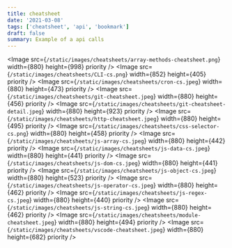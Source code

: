 ```yaml
---
title: cheatsheet
date: '2021-03-08'
tags: ['cheatsheet', 'api', 'bookmark']
draft: false
summary: Example of a api calls
---
```


<Image
  src={`/static/images/cheatsheets/array-methods-cheatsheet.png`}
  width={880}
  height={998}
  priority
/>
<Image
  src={`/static/images/cheatsheets/CLI-cs.png`}
  width={852}
  height={405}
  priority
/>
<Image
  src={`/static/images/cheatsheets/cron-cs.jpeg`}
  width={880}
  height={473}
  priority
/>
<Image
  src={`/static/images/cheatsheets/git-cheatsheet.jpeg`}
  width={880}
  height={456}
  priority
/>
<Image
  src={`/static/images/cheatsheets/git-cheatsheet-detail.jpeg`}
  width={880}
  height={923}
  priority
/>
<Image
  src={`/static/images/cheatsheets/http-cheatsheet.jpeg`}
  width={880}
  height={495}
  priority
/>
<Image
  src={`/static/images/cheatsheets/css-selector-cs.png`}
  width={880}
  height={458}
  priority
/>
<Image
  src={`/static/images/cheatsheets/js-array-cs.jpeg`}
  width={880}
  height={442}
  priority
/>
<Image
  src={`/static/images/cheatsheets/js-data-cs.jpeg`}
  width={880}
  height={441}
  priority
/>
<Image
  src={`/static/images/cheatsheets/js-dom-cs.jpeg`}
  width={880}
  height={441}
  priority
/>
<Image
  src={`/static/images/cheatsheets/js-object-cs.jpeg`}
  width={880}
  height={523}
  priority
/>
<Image
  src={`/static/images/cheatsheets/js-operator-cs.jpeg`}
  width={880}
  height={462}
  priority
/>
<Image
  src={`/static/images/cheatsheets/js-regex-cs.jpeg`}
  width={880}
  height={440}
  priority
/>
<Image
  src={`/static/images/cheatsheets/js-string-cs.jpeg`}
  width={880}
  height={462}
  priority
/>
<Image
  src={`/static/images/cheatsheets/module-cheatsheet.jpeg`}
  width={880}
  height={494}
  priority
/>
<Image
  src={`/static/images/cheatsheets/vscode-cheatsheet.jpeg`}
  width={880}
  height={682}
  priority
/>
